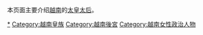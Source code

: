 本页面主要介绍[[越南|越南]]的[[太皇太后|太皇太后]]。

[[Category:太皇太后|*]]
[[Category:越南皇族|Category:越南皇族]]
[[Category:越南後宮|Category:越南後宮]]
[[Category:越南女性政治人物|Category:越南女性政治人物]]